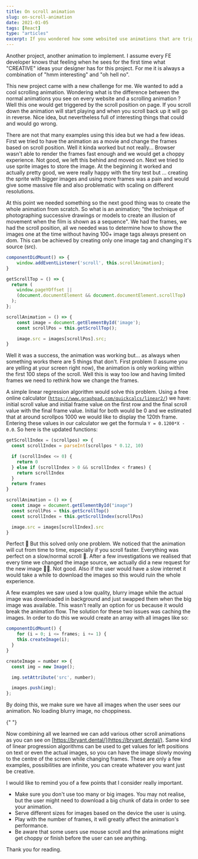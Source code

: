 ```yaml
---
title: On scroll animation
slug: on-scroll-animation
date: 2021-01-05
tags: [React]
type: "articles"
excerpt: If you wondered how some websited use animations that are triggered by the scroll position, then we will have a look on how to implement one and some little tricks to keep in mind when implementing an animation
---
```


Another project, another animation to implement. I assume every FE developer knows that feeling when he sees for the first time what "CREATIVE" ideas your designer has for this project. For me it is always a combination of "hmm interesting" and "oh hell no".

This new project came with a new challenge for me. We wanted to add a cool scrolling animation. Wondering what is the difference between the normal animations you see on every website and a scrolling animation ? Well this one would get triggered by the scroll position on page. If you scroll down the animation will start playing and when you scroll back up it will go in reverse. Nice idea, but nevertheless full of interesting things that could and would go wrong.

There are not that many examples using this idea but we had a few ideas. First we tried to have the animation as a movie and change the frames based on scroll position. Well it kinda worked but not really... Browser wasn't able to render the frames fast enough and we would get a choppy experience. Not good, we left this behind and moved on. Next we tried to use sprite images to store the image. At the beginning it worked and actually pretty good, we were really happy with the tiny test but ... creating the sprite with bigger images and using more frames was a pain and would give some massive file and also problematic with scaling on different resolutions.

At this point we needed something so the next good thing was to create the whole animation from scratch. So what is an animation; "the technique of photographing successive drawings or models to create an illusion of movement when the film is shown as a sequence". We had the frames, we had the scroll position, all we needed was to determine how to show the images one at the time without having 100+ image tags always present on dom. This can be achieved by creating only one image tag and changing it's source (src).

```jsx
componentDidMount() => {
	window.addEventListener('scroll', this.scrollAnimation);
}

getScrollTop = () => {
  return (
    window.pageYOffset ||
    (document.documentElement && document.documentElement.scrollTop)
  );
};

scrollAnimation = () => {
	const image = document.getElementById('image');
	const scrollPos = this.getScrollTop();

	image.src = images[scrollPos].src;
}
```

Well it was a success, the animation was working but... as always when something works there are 5 things that don't. First problem (I assume you are yelling at your screen right now), the animation is only working within the first 100 steps of the scroll. Well this is way too low and having limited frames we need to rethink how we change the frames.

A simple linear regression algorithm would solve this problem. Using a free online calculator ([`https://www.graphpad.com/quickcalcs/linear2/`](https://www.graphpad.com/quickcalcs/linear2/)) we have: initial scroll value and initial frame value on the first row and the final scroll value with the final frame value. Initial for both would be 0 and we estimated that at around scrollpos 1000 we would like to display the 120th frame. Entering these values in our calculator we get the formula `Y = 0.1200*X - 0.0`. So here is the updated functions:

```jsx
getScrollIndex = (scrollpos) => {
  const scrollIndex = parseInt(scrollpos * 0.12, 10)

  if (scrollIndex <= 0) {
    return 0
  } else if (scrollIndex > 0 && scrollIndex < frames) {
    return scrollIndex
  }
  return frames
}

scrollAnimation = () => {
  const image = document.getElementById("image")
  const scrollPos = this.getScrollTop()
  const scrollIndex = this.getScrollIndex(scrollPos)

  image.src = images[scrollIndex].src
}
```

Perfect 🎉 But this solved only one problem. We noticed that the animation will cut from time to time, especially if you scroll faster. Everything was perfect on a slow/normal scroll 🤔. After a few investigations we realised that every time we changed the image source, we actually did a new request for the new image 🤦‍♂️. Not good. Also if the user would have a slow internet it would take a while to download the images so this would ruin the whole experience.

A few examples we saw used a low quality, blurry image while the actual image was downloaded in background and just swapped them when the big image was available. This wasn't really an option for us because it would break the animation flow. The solution for these two issues was caching the images. In order to do this we would create an array with all images like so:

```jsx
componentDidMount() {
	for (i = 0; i <= frames; i += 1) {
    this.createImage(i);
  }
}

createImage = number => {
  const img = new Image();

  img.setAttribute('src', number);

  images.push(img);
};
```

By doing this, we make sure we have all images when the user sees our animation. No loading blurry image, no choppiness.

<VideoGifImg type="video" path="bryant-dental/video1.mp4" />{" "}

Now combining all we learned we can add various other scroll animations as you can see on [https://bryant.dental/](https://bryant.dental/). Same kind of linear progression algorithms can be used to get values for left positions on text or even the actual images, so you can have the image slowly moving to the centre of the screen while changing frames. These are only a few examples, possibilities are infinite, you can create whatever you want just be creative.

I would like to remind you of a few points that I consider really important.

- Make sure you don't use too many or big images. You may not realise, but the user might need to download a big chunk of data in order to see your animation.
- Serve different sizes for images based on the device the user is using.
- Play with the number of frames, it will greatly affect the animation's performance.
- Be aware that some users use mouse scroll and the animations might get choppy or finish before the user can see anything.

Thank you for reading.
